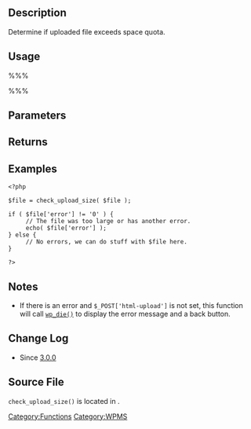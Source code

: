 == Description ==
Determine if uploaded file exceeds space quota.

== Usage ==
%%%<?php check_upload_size( $file ); ?>%%%

== Parameters ==
{{Parameter|$file|array|<tt>$_FILES</tt> array for a given file.|required}}

== Returns ==
{{Return||array|<tt>$_FILES</tt> array with <tt>'error'</tt> key set if file exceeds quota. <tt>'error'</tt> is empty otherwise.}}

== Examples ==

<pre>
<?php

$file = check_upload_size( $file );

if ( $file['error'] != '0' ) {
     // The file was too large or has another error.
     echo( $file['error'] );
} else {
     // No errors, we can do stuff with $file here.
}

?>
</pre>

== Notes ==
* If there is an error and <tt>$_POST['html-upload']</tt> is not set, this function will call <tt>[[Function Reference/wp_die|wp_die()]]</tt> to display the error message and a back button.

== Change Log ==
* Since [[Version 3.0| 3.0.0]]

== Source File ==
<tt>check_upload_size()</tt> is located in {{Trac|wp-admin/includes/ms.php}}.

{{Tag Footer}}
{{Copyedit}}

[[Category:Functions]][[Category:WPMS]]